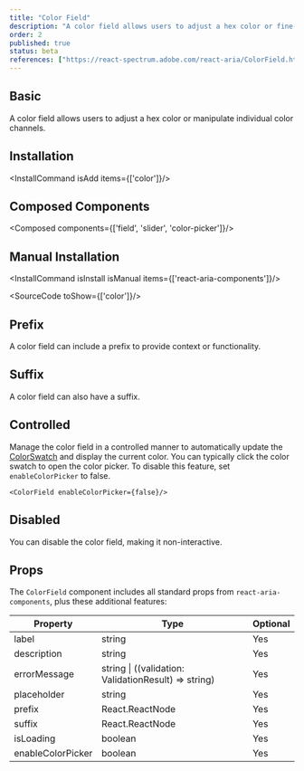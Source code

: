 ```yaml
---
title: "Color Field"
description: "A color field allows users to adjust a hex color or fine-tune individual color channels, offering precise control over color customization."
order: 2
published: true
status: beta
references: ["https://react-spectrum.adobe.com/react-aria/ColorField.html"]
---
```


## Basic
A color field allows users to adjust a hex color or manipulate individual color channels.
<How toUse="colors/color-field-demo" />

## Installation
<InstallCommand isAdd items={['color']}/>

## Composed Components
<Composed components={['field', 'slider', 'color-picker']}/>

## Manual Installation
<InstallCommand isInstall isManual items={['react-aria-components']}/>

<SourceCode toShow={['color']}/>

## Prefix
A color field can include a prefix to provide context or functionality.
<How toUse="colors/color-field-with-prefix-demo" />

## Suffix
A color field can also have a suffix.
<How toUse="colors/color-field-with-suffix-demo" />

## Controlled
Manage the color field in a controlled manner to automatically update the [ColorSwatch](/docs/components/colors/color-swatch) and display the current color.
<How toUse="colors/color-field-controlled-demo" />
You can typically click the color swatch to open the color picker. To disable this feature, set `enableColorPicker` to false.
```
<ColorField enableColorPicker={false}/>
```

## Disabled
You can disable the color field, making it non-interactive.
<How toUse="colors/color-field-disabled-demo" />

## Props
The `ColorField` component includes all standard props from `react-aria-components`, plus these additional features:

| Property           | Type                                                    | Optional |
|--------------------|---------------------------------------------------------|----------|
| label            | string                                                | Yes      |
| description      | string                                                | Yes      |
| errorMessage     | string \| ((validation: ValidationResult) => string)   | Yes      |
| placeholder      | string                                                | Yes      |
| prefix           | React.ReactNode                                       | Yes      |
| suffix           | React.ReactNode                                       | Yes      |
| isLoading        | boolean                                               | Yes      |
| enableColorPicker| boolean                                               | Yes      |
